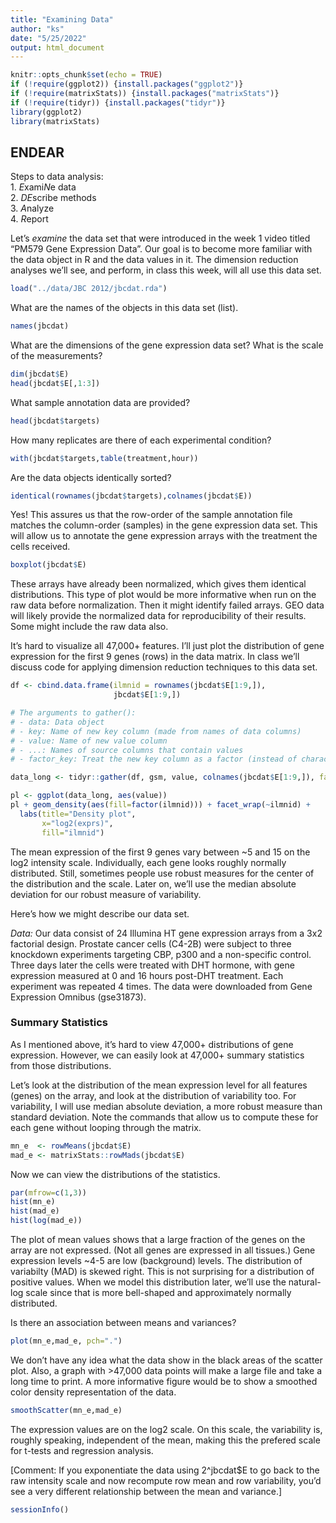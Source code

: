 ```yaml
---
title: "Examining Data"
author: "ks"
date: "5/25/2022"
output: html_document
---
```


```r
knitr::opts_chunk$set(echo = TRUE)
if (!require(ggplot2)) {install.packages("ggplot2")}
if (!require(matrixStats)) {install.packages("matrixStats")}
if (!require(tidyr)) {install.packages("tidyr")}
library(ggplot2)
library(matrixStats)
```

## ENDEAR

Steps to data analysis:  
1. *E*xami*N*e data  
2. *DE*scribe methods   
3. *A*nalyze    
4. *R*eport   

Let's *examine* the data set that were introduced in the week 1 video titled "PM579 Gene Expression Data". Our goal is to become more familiar with the data object in R and the data values in it. The dimension reduction analyses we'll see, and perform, in class this week, will all use this data set.

```r
load("../data/JBC 2012/jbcdat.rda")
```

What are the names of the objects in this data set (list).

```r
names(jbcdat)
```

What are the dimensions of the gene expression data set? What is the scale of the measurements?

```r
dim(jbcdat$E)
head(jbcdat$E[,1:3])
```

What sample annotation data are provided?

```r
head(jbcdat$targets)
```

How many replicates are there of each experimental condition?

```r
with(jbcdat$targets,table(treatment,hour))
```

Are the data objects identically sorted?

```r
identical(rownames(jbcdat$targets),colnames(jbcdat$E))
```

Yes! This assures us that the row-order of the sample annotation file matches the column-order (samples) in the gene expression data set. This will allow us to annotate the gene expression arrays with the treatment the cells received.

```r
boxplot(jbcdat$E)
```

These arrays have already been normalized, which gives them identical distributions. This type of plot would be more informative when run on the raw data before normalization. Then it might identify failed arrays. GEO data will likely provide the normalized data for reproducibility of their results. Some might include the raw data also.

It's hard to visualize all 47,000+ features. I'll just plot the distribution of gene expression for the first 9 genes (rows) in the data matrix. In class we'll discuss code for applying dimension reduction techniques to this data set.
```r
df <- cbind.data.frame(ilmnid = rownames(jbcdat$E[1:9,]),
                       jbcdat$E[1:9,])

# The arguments to gather():
# - data: Data object
# - key: Name of new key column (made from names of data columns)
# - value: Name of new value column
# - ...: Names of source columns that contain values
# - factor_key: Treat the new key column as a factor (instead of character vector)

data_long <- tidyr::gather(df, gsm, value, colnames(jbcdat$E[1:9,]), factor_key=TRUE)

pl <- ggplot(data_long, aes(value))
pl + geom_density(aes(fill=factor(ilmnid))) + facet_wrap(~ilmnid) +
  labs(title="Density plot",
       x="log2(exprs)",
       fill="ilmnid")
```

The mean expression of the first 9 genes vary between ~5 and 15 on the log2 intensity scale. Individually, each gene looks roughly normally distributed. Still, sometimes people use robust measures for the center of the distribution and the scale. Later on, we'll use the median absolute deviation for our robust measure of variability. 

Here's how we might describe our data set.

*Data:*  Our data consist of 24 Illumina HT gene expression arrays from a 3x2 factorial design. Prostate cancer cells (C4-2B) were subject to three knockdown experiments targeting CBP, p300 and a non-specific control. Three days later the cells were treated with DHT hormone, with gene expression measured at 0 and 16 hours post-DHT treatment. Each experiment was repeated 4 times. The data were downloaded from Gene Expression Omnibus (gse31873).

###  Summary Statistics 

As I mentioned above, it's hard to view 47,000+ distributions of gene expression. However, we can easily look at 47,000+ summary statistics from those distributions. 

Let's look at the distribution of the mean expression level for all features (genes) on the array, and look at the distribution of variability too. For variability, I will use median absolute deviation, a more robust measure than standard deviation. Note the commands that allow us to compute these for each gene without looping through the matrix.
```r
mn_e  <- rowMeans(jbcdat$E)
mad_e <- matrixStats::rowMads(jbcdat$E)
```

Now we can view the distributions of the statistics.
```r
par(mfrow=c(1,3))
hist(mn_e)
hist(mad_e)
hist(log(mad_e))
```

The plot of mean values shows that a large fraction of the genes on the array are not expressed. (Not all genes are expressed in all tissues.) Gene expression levels ~4-5 are low (background) levels.  The distribution of variabilty (MAD) is skewed right. This is not surprising for a distribution of positive values. When we model this distribution later, we'll use the natural-log scale since that is more bell-shaped and approximately normally distributed. 

Is there an association between means and variances? 

```r
plot(mn_e,mad_e, pch=".")
```

We don't have any idea what the data show in the black areas of the scatter plot. Also, a graph with >47,000 data points will make a large file and take a long time to print. A more informative figure would be to show a smoothed color density representation of the data.

```r
smoothScatter(mn_e,mad_e)
```

The expression values are on the log2 scale. On this scale, the variability is, roughly speaking, independent of the mean, making this the prefered scale for t-tests and regression analysis.

[Comment: If you exponentiate the data using 2^jbcdat$E to go back to the raw intensity scale and now recompute row mean and row variability, you'd see a very different relationship between the mean and variance.]

```r
sessionInfo()
```
